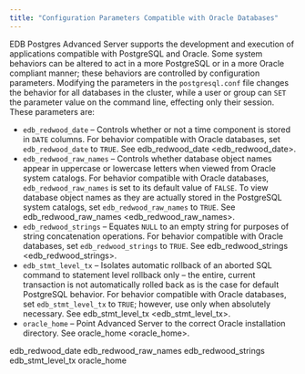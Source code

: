 ```yaml
---
title: "Configuration Parameters Compatible with Oracle Databases"
---
```


<div id="configuration_parameters_compatible_with_oracle_databases" class="registered_link"></div>


EDB Postgres Advanced Server supports the development and execution of applications compatible with PostgreSQL and Oracle. Some system behaviors can be altered to act in a more PostgreSQL or in a more Oracle compliant manner; these behaviors are controlled by configuration parameters. Modifying the parameters in the `postgresql.conf` file changes the behavior for all databases in the cluster, while a user or group can `SET` the parameter value on the command line, effecting only their session. These parameters are:

  - `edb_redwood_date` – Controls whether or not a time component is stored in `DATE` columns. For behavior compatible with Oracle databases, set `edb_redwood_date` to `TRUE`. See <span class="title-ref">edb_redwood_date \<edb_redwood_date\></span>.
  - `edb_redwood_raw_names` – Controls whether database object names appear in uppercase or lowercase letters when viewed from Oracle system catalogs. For behavior compatible with Oracle databases, `edb_redwood_raw_names` is set to its default value of `FALSE`. To view database object names as they are actually stored in the PostgreSQL system catalogs, set `edb_redwood_raw_names` to `TRUE`. See <span class="title-ref">edb_redwood_raw_names \<edb_redwood_raw_names\></span>.
  - `edb_redwood_strings` – Equates `NULL` to an empty string for purposes of string concatenation operations. For behavior compatible with Oracle databases, set `edb_redwood_strings` to `TRUE`. See <span class="title-ref">edb_redwood_strings \<edb_redwood_strings\></span>.
  - `edb_stmt_level_tx` – Isolates automatic rollback of an aborted SQL command to statement level rollback only – the entire, current transaction is not automatically rolled back as is the case for default PostgreSQL behavior. For behavior compatible with Oracle databases, set `edb_stmt_level_tx` to `TRUE`; however, use only when absolutely necessary. See <span class="title-ref">edb_stmt_level_tx \<edb_stmt_level_tx\></span>.
  - `oracle_home` – Point Advanced Server to the correct Oracle installation directory. See <span class="title-ref">oracle_home \<oracle_home\></span>.

<div class="toctree" data-maxdepth="3">

edb_redwood_date edb_redwood_raw_names edb_redwood_strings edb_stmt_level_tx oracle_home

</div>
